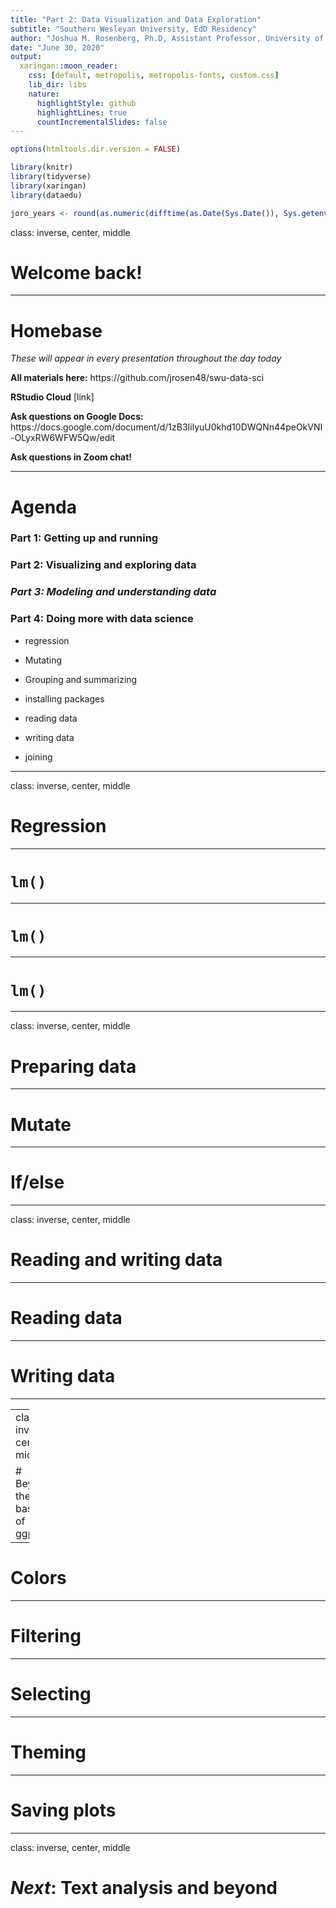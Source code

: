 ```yaml
---
title: "Part 2: Data Visualization and Data Exploration"
subtitle: "Southern Wesleyan University, EdD Residency"
author: "Joshua M. Rosenberg, Ph.D, Assistant Professor, University of Tennessee, Knoxville"
date: "June 30, 2020"
output:
  xaringan::moon_reader:
    css: [default, metropolis, metropolis-fonts, custom.css]
    lib_dir: libs
    nature:
      highlightStyle: github
      highlightLines: true
      countIncrementalSlides: false
---
```


```r
options(htmltools.dir.version = FALSE)

library(knitr)
library(tidyverse)
library(xaringan)
library(dataedu)

joro_years <- round(as.numeric(difftime(as.Date(Sys.Date()), Sys.getenv("joro_bday"), unit="weeks"))/52.25, 1)
```

class: inverse, center, middle

# Welcome back!

---

# Homebase

*These will appear in every presentation throughout the day today*

**All materials here:**
https://github.com/jrosen48/swu-data-sci

**RStudio Cloud**
[link]

**Ask questions on Google Docs:**
https://docs.google.com/document/d/1zB3IilyuU0khd10DWQNn44peOkVNI-OLyxRW6WFW5Qw/edit

**Ask questions in Zoom chat!**

---

# Agenda

### Part 1: Getting up and running
### Part 2: Visualizing and exploring data
### *Part 3: Modeling and understanding data*
### Part 4: Doing more with data science

- regression

- Mutating
- Grouping and summarizing

- installing packages
- reading data
- writing data

- joining

---

class: inverse, center, middle

# Regression

---

# `lm()`

---

# `lm()`


---

# `lm()`

---

class: inverse, center, middle

# Preparing data

---

# Mutate



---

# If/else


---

class: inverse, center, middle

# Reading and writing data

---

# Reading data

---

# Writing data

---

---
class: inverse, center, middle

# Beyond the basics of ggplot2

---

# Colors

---

# Filtering

---

# Selecting

---

# Theming

---

# Saving plots

---

class: inverse, center, middle

# *Next*: Text analysis and beyond
